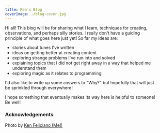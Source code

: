 ```yaml
---
title: Ken's Blog
coverImage: ./blog-cover.jpg
---
```


Hi all! This blog will be for sharing what I learn, techniques for creating, observations, and perhaps silly stories. I really don't have a guiding principle of what goes here just yet! So far my ideas are:

- stories about tunes I've written
- ideas on getting better at creating content
- exploring strange problems I've run into and solved
- explaining topics that I did not get right away in a way that helped me understand them
- exploring magic as it relates to programming

I'd also like to write up some answers to "Why?" but hopefully that will just be sprinkled through everywhere!

I hope something that eventually makes its way here is helpful to someone! Be well!

### Acknowledgements

Photo by [Ken Feliciano (Me!)](https:koamar.com)
